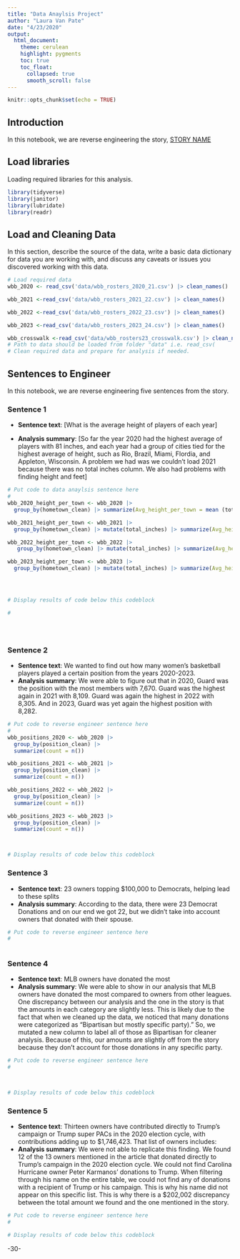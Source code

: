 ```yaml
---
title: "Data Anaylsis Project"
author: "Laura Van Pate"
date: "4/23/2020"
output:
  html_document:
    theme: cerulean
    highlight: pygments
    toc: true
    toc_float:
      collapsed: true
      smooth_scroll: false
---
```


```r
knitr::opts_chunk$set(echo = TRUE)
```

## Introduction

In this notebook, we are reverse engineering the story, [STORY NAME](STORY%20URL)

## Load libraries

Loading required libraries for this analysis.

```r

library(tidyverse)
library(janitor)
library(lubridate)
library(readr) 
```

## Load and Cleaning Data

In this section, describe the source of the data, write a basic data dictionary for data you are working with, and discuss any caveats or issues you discovered working with this data.

```r
# Load required data
wbb_2020 <- read_csv('data/wbb_rosters_2020_21.csv') |> clean_names()

wbb_2021 <-read_csv('data/wbb_rosters_2021_22.csv') |> clean_names()

wbb_2022 <-read_csv('data/wbb_rosters_2022_23.csv') |> clean_names()

wbb_2023 <-read_csv('data/wbb_rosters_2023_24.csv') |> clean_names()

wbb_crosswalk <-read_csv('data/wbb_rosters23_crosswalk.csv') |> clean_names()
# Path to data should be loaded from folder "data" i.e. read_csv(
# Clean required data and prepare for analysis if needed. 


```

## Sentences to Engineer

In this notebook, we are reverse engineering five sentences from the story.

### Sentence 1

-   **Sentence text**: [What is the average height of players of each year]

-   **Analysis summary**: [So far the year 2020 had the highest average of players with 81 inches, and each year had a group of cities tied for the highest average of height, such as Rio, Brazil, Miami, Flordia, and Appleton, Wisconsin. A problem we had was we couldn't load 2021 because there was no total inches column. We also had problems with finding height and feet]

```r
# Put code to data anaylsis sentence here
#
wbb_2020_height_per_town <- wbb_2020 |>
  group_by(hometown_clean) |> summarize(Avg_height_per_town = mean (total_inches)) |> arrange(desc(Avg_height_per_town)) 

wbb_2021_height_per_town <- wbb_2021 |>
  group_by(hometown_clean) |> mutate(total_inches) |> summarize(Avg_height_per_town = mean (total_inches)) |> arrange(desc(Avg_height_per_town)) 

wbb_2022_height_per_town <- wbb_2022 |>
   group_by(hometown_clean) |> mutate(total_inches) |> summarize(Avg_height_per_town = mean (total_inches)) |> arrange(desc(Avg_height_per_town)) 

wbb_2023_height_per_town <- wbb_2023 |>
  group_by(hometown_clean) |> mutate(total_inches) |> summarize(Avg_height_per_town = mean (total_inches)) |> arrange(desc(Avg_height_per_town)) 




# Display results of code below this codeblock

#





```

### Sentence 2

-   **Sentence text**: We wanted to find out how many women's basketball players played a certain position from the years 2020-2023.
-   **Analysis summary**: We were able to figure out that in 2020, Guard was the position with the most members with 7,670. Guard was the highest again in 2021 with 8,109. Guard was again the highest in 2022 with 8,305. And in 2023, Guard was yet again the highest position with 8,282.

```r
# Put code to reverse engineer sentence here
#
wbb_positions_2020 <- wbb_2020 |>
  group_by(position_clean) |>
  summarize(count = n())

wbb_positions_2021 <- wbb_2021 |>
  group_by(position_clean) |>
  summarize(count = n())

wbb_positions_2022 <- wbb_2022 |>
  group_by(position_clean) |>
  summarize(count = n())

wbb_positions_2023 <- wbb_2023 |>
  group_by(position_clean) |>
  summarize(count = n())



# Display results of code below this codeblock

```

### Sentence 3

-   **Sentence text**: 23 owners topping \$100,000 to Democrats, helping lead to these splits
-   **Analysis summary**: According to the data, there were 23 Democrat Donations and on our end we got 22, but we didn't take into account owners that donated with their spouse.

```r
# Put code to reverse engineer sentence here
#
 
```

### Sentence 4

-   **Sentence text**: MLB owners have donated the most
-   **Analysis summary**: We were able to show in our analysis that MLB owners have donated the most compared to owners from other leagues. One discrepancy between our analysis and the one in the story is that the amounts in each category are slightly less. This is likely due to the fact that when we cleaned up the data, we noticed that many donations were categorized as "Bipartisan but mostly specific party)." So, we mutated a new column to label all of those as Bipartisan for cleaner analysis. Because of this, our amounts are slightly off from the story because they don't account for those donations in any specific party.

```r
# Put code to reverse engineer sentence here
#



# Display results of code below this codeblock

```

### Sentence 5

-   **Sentence text**: Thirteen owners have contributed directly to Trump’s campaign or Trump super PACs in the 2020 election cycle, with contributions adding up to \$1,746,423. That list of owners includes:
-   **Analysis summary**: We were not able to replicate this finding. We found 12 of the 13 owners mentioned in the article that donated directly to Trump's campaign in the 2020 election cycle. We could not find Carolina Hurricane owner Peter Karmanos' donations to Trump. When filtering through his name on the entire table, we could not find any of donations with a recipient of Trump or his campaign. This is why his name did not appear on this specific list. This is why there is a \$202,002 discrepancy between the total amount we found and the one mentioned in the story.

```r
# Put code to reverse engineer sentence here
#

# Display results of code below this codeblock

```

-30-
